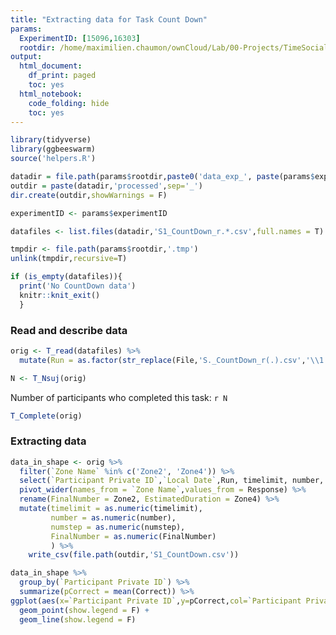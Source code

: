 ```yaml
---
title: "Extracting data for Task Count Down"
params:
  ExperimentID: [15096,16303]
  rootdir: /home/maximilien.chaumon/ownCloud/Lab/00-Projects/TimeSocialDistancing/DATA
output:
  html_document:
    df_print: paged
    toc: yes
  html_notebook:
    code_folding: hide
    toc: yes
---
```



```r
library(tidyverse)
library(ggbeeswarm)
source('helpers.R')
```

```r

datadir = file.path(params$rootdir,paste0('data_exp_', paste(params$experimentID,collapse='-'), '_', ExperimentName[1]))
outdir = paste(datadir,'processed',sep='_')
dir.create(outdir,showWarnings = F)

experimentID <- params$experimentID

datafiles <- list.files(datadir,'S1_CountDown_r.*.csv',full.names = T)

tmpdir <- file.path(params$rootdir,'.tmp')
unlink(tmpdir,recursive=T)

if (is_empty(datafiles)){
  print('No CountDown data')
  knitr::knit_exit()
  }


```

### Read and describe data

```r

orig <- T_read(datafiles) %>%
  mutate(Run = as.factor(str_replace(File,'S._CountDown_r(.).csv','\\1')))

N <- T_Nsuj(orig)


```

Number of participants who completed this task:
`r N`

```r

T_Complete(orig)

```

### Extracting data

```r

data_in_shape <- orig %>%
  filter(`Zone Name` %in% c('Zone2', 'Zone4')) %>%
  select(`Participant Private ID`,`Local Date`,Run, timelimit, number, numstep, Response,`Zone Name`) %>%
  pivot_wider(names_from = `Zone Name`,values_from = Response) %>%
  rename(FinalNumber = Zone2, EstimatedDuration = Zone4) %>%
  mutate(timelimit = as.numeric(timelimit),
         number = as.numeric(number),
         numstep = as.numeric(numstep),
         FinalNumber = as.numeric(FinalNumber)
         ) %>%
    write_csv(file.path(outdir,'S1_CountDown.csv'))
```


```r
data_in_shape %>%
  group_by(`Participant Private ID`) %>%
  summarize(pCorrect = mean(Correct)) %>%
ggplot(aes(x=`Participant Private ID`,y=pCorrect,col=`Participant Private ID`,group=`Participant Private ID`)) +
  geom_point(show.legend = F) +
  geom_line(show.legend = F)
```